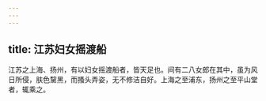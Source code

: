 ```yaml
---
---
---
```

title: 江苏妇女摇渡船
---



江苏之上海、扬州，有以妇女摇渡船者，皆天足也。间有二八女郎在其中，虽为风日所侵，肤色黧黑，而搔头弄姿，无不修洁自好。上海之至浦东，扬州之至平山堂者，辄乘之。